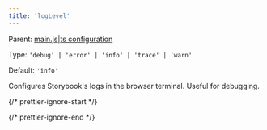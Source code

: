 ```yaml
---
title: 'logLevel'
---
```


Parent: [main.js|ts configuration](./main-config.mdx)

Type: `'debug' | 'error' | 'info' | 'trace' | 'warn'`

Default: `'info'`

Configures Storybook's logs in the browser terminal. Useful for debugging.

{/* prettier-ignore-start */}

<CodeSnippets path="main-config-log-level.md" />

{/* prettier-ignore-end */}
